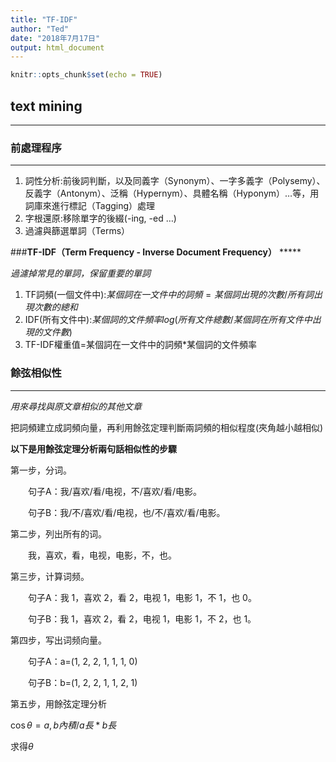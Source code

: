 ```yaml
---
title: "TF-IDF"
author: "Ted"
date: "2018年7月17日"
output: html_document
---
```


```r
knitr::opts_chunk$set(echo = TRUE)
```

## text mining 
****

### **前處理程序**
*****

1. 詞性分析:前後詞判斷，以及同義字（Synonym）、一字多義字（Polysemy）、反義字（Antonym）、泛稱（Hypernym）、具體名稱（Hyponym）…等，用詞庫來進行標記（Tagging）處理
2. 字根還原:移除單字的後綴(-ing, -ed ...)
3. 過濾與篩選單詞（Terms）

###**TF-IDF（Term Frequency - Inverse Document Frequency）**
*****

*過濾掉常見的單詞，保留重要的單詞*

1. TF詞頻(一個文件中):$某個詞在一文件中的詞頻=某個詞出現的次數/所有詞出現次數的總和$
2. IDF(所有文件中):$某個詞的文件頻率 log(所有文件總數/某個詞在所有文件中出現的文件數)$
3. TF-IDF權重值=某個詞在一文件中的詞頻*某個詞的文件頻率

### **餘弦相似性**
*****

*用來尋找與原文章相似的其他文章*

把詞頻建立成詞頻向量，再利用餘弦定理判斷兩詞頻的相似程度(夾角越小越相似)

**以下是用餘弦定理分析兩句話相似性的步驟**

第一步，分词。

　　句子A：我/喜欢/看/电视，不/喜欢/看/电影。

　　句子B：我/不/喜欢/看/电视，也/不/喜欢/看/电影。

第二步，列出所有的词。

　　我，喜欢，看，电视，电影，不，也。

第三步，计算词频。

　　句子A：我 1，喜欢 2，看 2，电视 1，电影 1，不 1，也 0。

　　句子B：我 1，喜欢 2，看 2，电视 1，电影 1，不 2，也 1。

第四步，写出词频向量。

　　句子A：a=(1, 2, 2, 1, 1, 1, 0)

　　句子B：b=(1, 2, 2, 1, 1, 2, 1)

第五步，用餘弦定理分析

  $\cos\theta = a,b內積/a長*b長$ 

  求得$\theta$